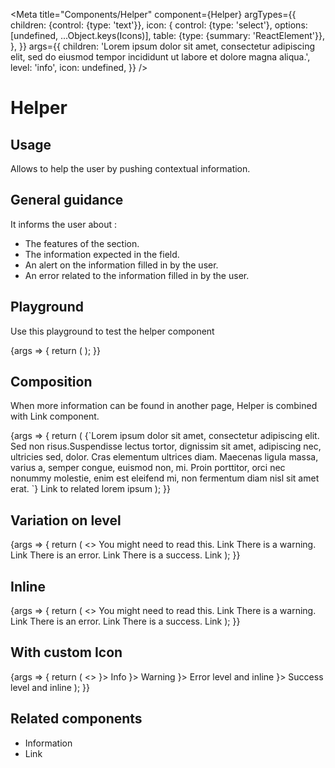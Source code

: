 
<Meta
  title="Components/Helper"
  component={Helper}
  argTypes={{
    children: {control: {type: 'text'}},
    icon: {
      control: {type: 'select'}, options: [undefined, ...Object.keys(Icons)],
      table: {type: {summary: 'ReactElement<IconProps>'}},
    },
  }}
  args={{
    children:
      'Lorem ipsum dolor sit amet, consectetur adipiscing elit, sed do eiusmod tempor incididunt ut labore et dolore magna aliqua.',
    level: 'info',
    icon: undefined,
  }}
/>

# Helper

## Usage

Allows to help the user by pushing contextual information.

## General guidance

It informs the user about :

- The features of the section.
- The information expected in the field.
- An alert on the information filled in by the user.
- An error related to the information filled in by the user.

## Playground

Use this playground to test the helper component

<Canvas>
  <Story name="Standard">
    {args => {
      return (
        <Helper {...args} icon={undefined === Icons[args.icon] ? undefined : React.createElement(Icons[args.icon])} />
      );
    }}
  </Story>
</Canvas>

<ArgsTable story="Standard" />

## Composition

When more information can be found in another page, Helper is combined with Link component.

<Canvas>
  <Story name="Composition">
    {args => {
      return (
        <Helper level="info">
          {`Lorem ipsum dolor sit amet, consectetur adipiscing elit. Sed non risus.Suspendisse lectus tortor,
dignissim sit amet, adipiscing nec, ultricies sed, dolor. Cras elementum ultrices diam.
Maecenas ligula massa, varius a, semper congue, euismod non, mi. Proin porttitor, orci nec nonummy molestie, enim est eleifend mi,
non fermentum diam nisl sit amet erat. `}
          <Link target="_blank" href="https://www.akeneo.com/">
            Link to related lorem ipsum
          </Link>
        </Helper>
      );
    }}
  </Story>
</Canvas>

## Variation on level

<Canvas>
  <Story name="Level">
    {args => {
      return (
        <>
          <Helper {...args} level="info">
            You might need to read this. <Link href="#">Link</Link>
          </Helper>
          <Helper {...args} level="warning">
            There is a warning. <Link href="#">Link</Link>
          </Helper>
          <Helper {...args} level="error">
            There is an error. <Link href="#">Link</Link>
          </Helper>
          <Helper {...args} level="success">
            There is a success. <Link href="#">Link</Link>
          </Helper>
        </>
      );
    }}
  </Story>
</Canvas>

## Inline

<Canvas>
  <Story name="Inline">
    {args => {
      return (
        <>
          <Helper {...args} inline={true} level="info">
            You might need to read this. <Link href="#">Link</Link>
          </Helper>
          <Helper {...args} inline={true} level="warning">
            There is a warning. <Link href="#">Link</Link>
          </Helper>
          <Helper {...args} inline={true} level="error">
            There is an error. <Link href="#">Link</Link>
          </Helper>
          <Helper {...args} inline={true} level="success">
            There is a success. <Link href="#">Link</Link>
          </Helper>
        </>
      );
    }}
  </Story>
</Canvas>

## With custom Icon

<Canvas>
  <Story name="Custom Icon">
    {args => {
      return (
        <>
          <Helper {...args} level="info" icon={<Icons.BrokenLinkIcon />}>
            Info
          </Helper>
          <Helper {...args} level="warning" icon={<Icons.MegaphoneIcon />}>
            Warning
          </Helper>
          <Helper {...args} level="error" inline={true} icon={<Icons.UnviewIcon />}>
            Error level and inline
          </Helper>
          <Helper {...args} level="success" inline={true} icon={<Icons.MailIcon />}>
            Success level and inline
          </Helper>
        </>
      );
    }}
  </Story>
</Canvas>

## Related components

<ul>
  <li>
    <LinkTo kind="Components/Information" story="Standard">
      Information
    </LinkTo>
  </li>
  <li>
    <LinkTo kind="Components/Link" story="Standard">
      Link
    </LinkTo>
  </li>
</ul>
